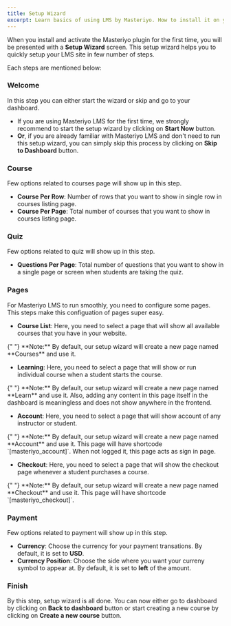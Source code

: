 ```yaml
---
title: Setup Wizard
excerpt: Learn basics of using LMS by Masteriyo. How to install it on your WordPress setup.
---
```


When you install and activate the Masteriyo plugin for the first time, you will be presented with a **Setup Wizard** screen. This setup wizard helps you to quickly setup your LMS site in few number of steps.

Each steps are mentioned below:

### Welcome

In this step you can either start the wizard or skip and go to your dashboard.

- If you are using Masteriyo LMS for the first time, we strongly recommend to start the setup wizard by clicking on **Start Now** button.
- **Or**, if you are already familiar with Masteriyo LMS and don't need to run this setup wizard, you can simply skip this process by clicking on **Skip to Dashboard** button.

### Course

Few options related to courses page will show up in this step.

- **Course Per Row**: Number of rows that you want to show in single row in courses listing page.
- **Course Per Page**: Total number of courses that you want to show in courses listing page.

### Quiz

Few options related to quiz will show up in this step.

- **Questions Per Page**: Total number of questions that you want to show in a single page or screen when students are taking the quiz.

### Pages

For Masteriyo LMS to run smoothly, you need to configure some pages. This steps make this configuation of pages super easy.

- **Course List**: Here, you need to select a page that will show all available courses that you have in your website.

 <Callout>
  {" "}  **Note:** By default, our setup wizard will create a new page named **Courses** and use it. </Callout>

- **Learning**: Here, you need to select a page that will show or run individual course when a student starts the course.

 <Callout>
  {" "}  **Note:** By default, our setup wizard will create a new page named **Learn** and use it. Also, adding any content in this page itself in the dashboard is meaningless and does not show anywhere in the frontend. </Callout>

- **Account**: Here, you need to select a page that will show account of any instructor or student.

 <Callout>
  {" "}  **Note:** By default, our setup wizard will create a new page named **Account** and use it. This page will have shortcode `[masteriyo_account]`. When not logged it, this page acts as sign in page. </Callout>

- **Checkout**: Here, you need to select a page that will show the checkout page whenever a student purchases a course.

 <Callout>
  {" "}  **Note:** By default, our setup wizard will create a new page named **Checkout** and use it. This page will have shortcode `[masteriyo_checkout]`. </Callout>

### Payment

Few options related to payment will show up in this step.

- **Currency**: Choose the currency for your payment transations. By default, it is set to **USD**.
- **Currency Position**: Choose the side where you want your curreny symbol to appear at. By default, it is set to **left** of the amount.

### Finish

By this step, setup wizard is all done. You can now either go to dashboard by clicking on **Back to dashboard** button or start creating a new course by clicking on **Create a new course** button.
